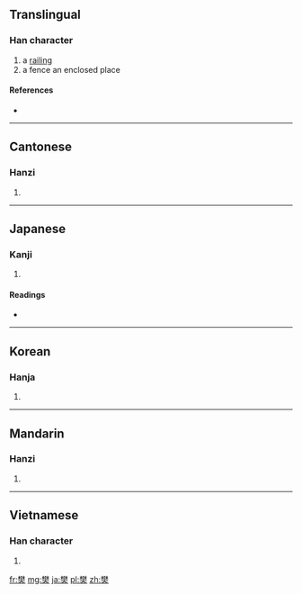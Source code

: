 ==Translingual==

===Han character===
{{Han char|rn=75|rad=木|as=11|sn=15|four=4443<sub>0</sub>|canj=木木大 (DDK)}}

# a [[railing]]
# a fence an enclosed place

====References====
* {{Han ref|kx=0549.150|dkj=15414|dj=0937.130|hdz=21282.020|uh=6A0A|ud=27146|bh=BCD4|bd=48340}}

----

==Cantonese==

===Hanzi===
{{yue-hanzi|jyut=|y=faan4}}

# {{defn|Cantonese|sort=木11}}

----

==Japanese==

===Kanji===
{{ja-kanji|grade=|rs=木11}}

# {{defn|Japanese|sort=木11}}

====Readings====
* {{ja-readings|on=[[はん]] (han)|kun=[[まがき]] (magaki)}}

----

==Korean==

===Hanja===
{{ko-hanja|hangeul=번|eumhun=|rv=beon|mr=pŏn|y=pen}}

# {{defn|Korean|sort=木11}}

----

==Mandarin==

===Hanzi===
{{cmn-hanzi|pin=[[fán]] ([[fan2]])|wg=fan<sup>2</sup>}}

# {{defn|Mandarin|sort=木11}}

----

==Vietnamese==

===Han character===
{{vi-hantu|[[phiền]], [[phàn]], [[phưng]]|rs=木11}}

# {{defn|Vietnamese|sort=木11}}

[[fr:樊]]
[[mg:樊]]
[[ja:樊]]
[[pl:樊]]
[[zh:樊]]
